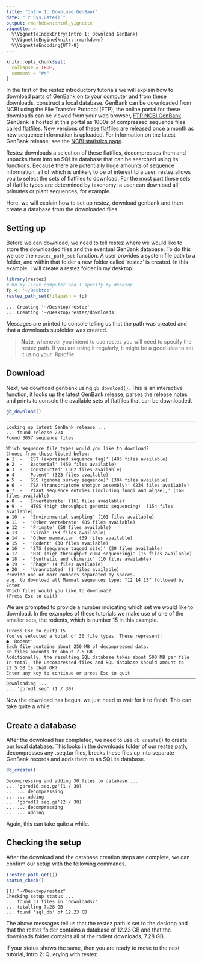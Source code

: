 ```yaml
---
title: "Intro 1: Download GenBank"
date: "`r Sys.Date()`"
output: rmarkdown::html_vignette
vignette: >
  %\VignetteIndexEntry{Intro 1: Download GenBank}
  %\VignetteEngine{knitr::rmarkdown}
  %\VignetteEncoding{UTF-8}
---
```


```r
knitr::opts_chunk$set(
  collapse = TRUE,
  comment = "#>"
)
```

In the first of the restez introductory tutorials we will explain how to download parts of GenBank on to your computer and from these downloads, construct a local database. GenBank can be downloaded from NCBI using the File Transfer Protocol (FTP), the online portal for these downloads can be viewed from your web browser,
[FTP NCBI GenBank](ftp://ftp.ncbi.nlm.nih.gov/genbank/). GenBank is hosted at this portal as 1000s of compressed sequence files called flatfiles. New versions of these flatfiles are released once a month as new sequence information is uploaded. For information on the latest GenBank release, see the [NCBI statistics page](https://www.ncbi.nlm.nih.gov/genbank/statistics/).

Restez downloads a selection of these flatfiles, decompresses them and unpacks them into an SQLite database that can be searched using its functions. Because there are potentially huge amounts of sequence information, all of which is unlikely to be of interest to a user, restez allows you to select the sets of flatfiles to download. For the most part these sets of flatfile types are determined by taxonomy: a user can download all primates or plant sequences, for example.

Here, we will explain how to set up restez, download genbank and then create a database from the downloaded files.

## Setting up

Before we can download, we need to tell restez where we would like to store the downloaded files and the eventual GenBank database. To do this we use the `restez_path_set` function. A user provides a system file path to a folder, and within that folder a new folder called 'restez' is created. In this example, I will create a restez folder in my desktop.

```r
library(restez)
# On my linux computer and I specify my desktop
fp <- '~/Desktop'
restez_path_set(filepath = fp)
```
```
... Creating '~/Desktop/restez'
... Creating '~/Desktop/restez/downloads'
```

Messages are printed to console telling us that the path was created and that a downloads subfolder was created.

> **Note**, whenever you intend to use restez you will need to specify the restez path. If you are using it regularly, it might be a good idea to set it using your .Rprofile.

## Download

Next, we download genbank using `gb_download()`. This is an interactive function, it looks up the latest GenBank release, parses the release notes and prints to console the available sets of flatfiles that can be downloaded.

```r
gb_download()
```
```
────────────────────────────────────────────────────────────────────────────────────────────────────────────────────────────────────────────────
Looking up latest GenBank release ...
... found release 224
Found 3057 sequence files
────────────────────────────────────────────────────────────────────────────────────────────────────────────────────────────────────────────────
Which sequence file types would you like to download?
Choose from those listed below:
● 1  -  'EST (expressed sequence tag)' (485 files available)
● 2  -  'Bacterial' (450 files available)
● 3  -  'Constructed' (362 files available)
● 4  -  'Patent' (323 files available)
● 5  -  'GSS (genome survey sequence)' (304 files available)
● 6  -  'TSA (transcriptome shotgun assembly)' (234 files available)
● 7  -  'Plant sequence entries (including fungi and algae),' (168 files available)
● 8  -  'Invertebrate' (161 files available)
● 9  -  'HTGS (high throughput genomic sequencing)' (154 files available)
● 10  -  'Environmental sampling' (101 files available)
● 11  -  'Other vertebrate' (85 files available)
● 12  -  'Primate' (58 files available)
● 13  -  'Viral' (53 files available)
● 14  -  'Other mammalian' (39 files available)
● 15  -  'Rodent' (30 files available)
● 16  -  'STS (sequence tagged site)' (20 files available)
● 17  -  'HTC (high throughput cDNA sequencing)' (15 files available)
● 18  -  'Synthetic and chimeric' (10 files available)
● 19  -  'Phage' (4 files available)
● 20  -  'Unannotated' (1 files available)
Provide one or more numbers separated by spaces.
e.g. to download all Mammal sequences type: "12 14 15" followed by Enter
Which files would you like to download?
(Press Esc to quit) 
```

We are prompted to provide a number indicating which set we would like to download. In the examples of these tutorials we make use of one of the smaller sets, the rodents, which is number 15 in this example.

```
(Press Esc to quit) 15
You've selected a total of 30 file types. These represent:
● 'Rodent'
Each file contains about 250 MB of decompressed data.
30 files amounts to about 7.5 GB
Additionally, the resulting SQL database takes about 500 MB per file
In total, the uncompressed files and SQL database should amount to 22.5 GB Is that OK?
Enter any key to continue or press Esc to quit 
────────────────────────────────────────────────────────────────────────────────────────────────────────────────────────────────────────────────
Downloading ...
... 'gbrod1.seq' (1 / 30)
```

Now the download has begun, we just need to wait for it to finish. This can take quite a while.

## Create a database

After the download has completed, we need to use `db_create()` to create our local database. This looks in the downloads folder of our restez path, decompresses any .seq.tar files, breaks these files up into separate GenBank records and adds them to an SQLite database.

```r
db_create()
```
```
Decompressing and adding 30 files to database ...
... 'gbrod10.seq.gz'(1 / 30)
... ... decompressing
... ... adding
... 'gbrod11.seq.gz'(2 / 30)
... ... decompressing
... ... adding
```

Again, this can take quite a while.

## Checking the setup

After the download and the database creation steps are complete, we can confirm our setup with the following commands.

```r
(restez_path_get())
status_check()
```
```
[1] "~/Desktop/restez"
Checking setup status ...
... found 31 files in 'downloads/'
... totalling 7.28 GB
... found 'sql_db' of 12.23 GB
```

The above messages tell us that the restez path is set to the desktop and that the restez folder contains a database of 12.23 GB and that the downloads folder contains all of the rodent downloads, 7.28 GB.

If your status shows the same, then you are ready to move to the next tutorial, Intro 2: Querying with restez.
